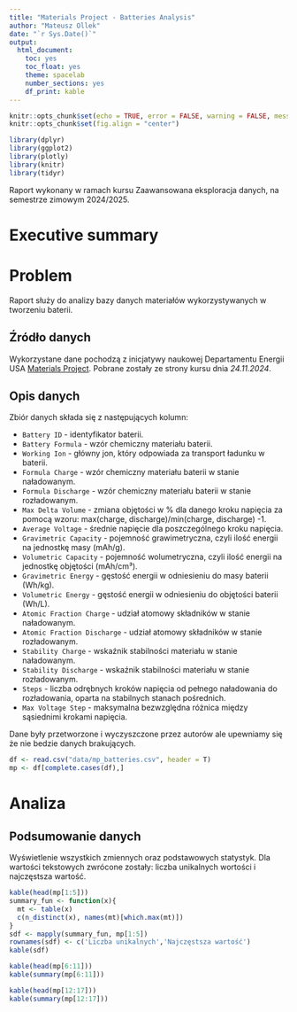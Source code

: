 ```yaml
---
title: "Materials Project - Batteries Analysis"
author: "Mateusz Ollek"
date: "`r Sys.Date()`"
output: 
  html_document:
    toc: yes
    toc_float: yes
    theme: spacelab
    number_sections: yes
    df_print: kable
---
```


```r
knitr::opts_chunk$set(echo = TRUE, error = FALSE, warning = FALSE, message = FALSE)
knitr::opts_chunk$set(fig.align = "center")
```

```r
library(dplyr)
library(ggplot2)
library(plotly)
library(knitr)
library(tidyr)
```
Raport wykonany w ramach kursu Zaawansowana eksploracja danych, na semestrze zimowym 2024/2025.

# Executive summary

# Problem

Raport służy do analizy bazy danych materiałów wykorzystywanych w tworzeniu baterii.

## Źródło danych

Wykorzystane dane pochodzą z inicjatywy naukowej Departamentu Energii USA [Materials Project](https://next-gen.materialsproject.org/). Pobrane zostały ze strony kursu dnia *24.11.2024*.

## Opis danych

Zbiór danych składa się z następujących kolumn:

 - `Battery ID` - identyfikator baterii.
 - `Battery Formula` - wzór chemiczny materiału baterii.
 - `Working Ion` - główny jon, który odpowiada za transport ładunku w baterii.
 - `Formula Charge` - wzór chemiczny materiału baterii w stanie naładowanym.
 - `Formula Discharge` - wzór chemiczny materiału baterii w stanie rozładowanym.
 - `Max Delta Volume` - zmiana objętości w % dla danego kroku napięcia za pomocą wzoru: max(charge, discharge)/min(charge, discharge) -1.
 - `Average Voltage` - średnie napięcie dla poszczególnego kroku napięcia.
 - `Gravimetric Capacity` - pojemność grawimetryczna, czyli ilość energii na jednostkę masy (mAh/g).
 - `Volumetric Capacity` - pojemność wolumetryczna, czyli ilość energii na jednostkę objętości (mAh/cm³).
 - `Gravimetric Energy` - gęstość energii w odniesieniu do masy baterii (Wh/kg).
 - `Volumetric Energy` - gęstość energii w odniesieniu do objętości baterii (Wh/L).
 - `Atomic Fraction Charge` - udział atomowy składników w stanie naładowanym.
 - `Atomic Fraction Discharge` - udział atomowy składników w stanie rozładowanym.
 - `Stability Charge` - wskaźnik stabilności materiału w stanie naładowanym.
 - `Stability Discharge` - wskaźnik stabilności materiału w stanie rozładowanym.
 - `Steps` - liczba odrębnych kroków napięcia od pełnego naładowania do rozładowania, oparta na stabilnych stanach pośrednich.
 - `Max Voltage Step` - maksymalna bezwzględna różnica między sąsiednimi krokami napięcia.

Dane były przetworzone i wyczyszczone przez autorów ale upewniamy się że nie bedzie danych brakujących.
```r
df <- read.csv("data/mp_batteries.csv", header = T)
mp <- df[complete.cases(df),]
```
# Analiza

## Podsumowanie danych

Wyświetlenie wszystkich zmiennych oraz podstawowych statystyk. Dla wartości tekstowych zwrócone zostały: liczba unikalnych wortości i najczęstsza wartość.
```r
kable(head(mp[1:5]))
summary_fun <- function(x){
  mt <- table(x)
  c(n_distinct(x), names(mt)[which.max(mt)])
}
sdf <- mapply(summary_fun, mp[1:5])
rownames(sdf) <- c('Liczba unikalnych','Najczęstsza wartość')
kable(sdf)

kable(head(mp[6:11]))
kable(summary(mp[6:11]))

kable(head(mp[12:17]))
kable(summary(mp[12:17]))
```
